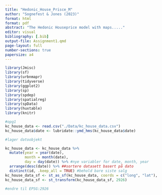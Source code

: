 ```yaml
---
title: "Hedonic_House_Prisce_M"
author: "Sognefest & Jones (2023)"
format: html
format: pdf
abstract: "The Hedonic Houseprice model with maps....."
editor: visual
bibliography: [.bib]
output-file: Assignment1.qmd
page-layout: full
number-sections: true
papersize: a4
---
```


```r

library(Jmisc)
library(sf)
library(urbnmapr)
library(tidyverse)
library(ggplot2)
library(sp)
library(spdep)
library(spatialreg)
library(spData)
library(huxtable)
library(knitr)
```

```r
#opg1
kc_house_data <- read.csv("./Data/kc_house_data.csv")
kc_house_data$date <- lubridate::ymd_hms(kc_house_data$date) 

#lager datoobjekt

kc_house_data <- kc_house_data %>%
  mutate(year = year(date),
         month = month(date),
         day = day(date)) %>% #nye variabler for date, month, year
  arrange(desc(date)) %>% ##sortere datasett basert på dato
  distinct(id, .keep_all = TRUE) #behold bare siste salg
kc_house_data_sf <- st_as_sf(kc_house_data, coords = c("long", "lat"), crs = 4326) #Bruk st_as_sf() til å konvertere house data til et sf objekt vha. long lat og sett til geografisk projeksjon, dvs EPSG:4326.
kc_house_data_sf <- st_transform(kc_house_data_sf, 2926) 

#endre til EPSG:2926
```
